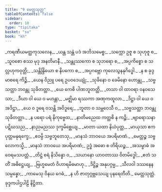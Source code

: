```yaml
---
title: "9 မေတ္တသုတ္တ"
tableOfContents: false
sidebar:
  order: 10
type: "tipitaka"
basket: "su"
book: "kh"
---
```



<DynamicBreadcrumb />

<Division number="1" book="kh" e="ch" v="18" p="10">

<Paragraph number="95" type="verses" book="kh">
_ကရဏီယမတ္ထကုသလေန,_  
_ယန္တ သန္တံ ပဒံ အဘိသမေစ္စ;_  
_သက္ကော ဥဇူ စ သုဟုဇူ စ,_  
_သူဝစော စဿ မုဒု အနတိမာနီ._  

</Paragraph>

</Division>
<Division number="2" book="kh" e="ch" v="18" p="11">

<Paragraph number="96" type="verses" book="kh">
_သန္တုဿကော စ သုဘရော စ,_  
_အပ္ပကိစ္စော စ သလ္လဟုကဝုတ္တိ;_  
_သန္တိန္ဒြိယော စ နိပကော စ,_  
_အပ္ပဂဗ္ဘော ကုလေသွနနုဂိဒ္ဓေါ._  

</Paragraph>

</Division>
<Division number="3" book="kh" e="ch" v="18" p="11">

<Paragraph number="97" type="verses" book="kh">
_န စ ခုဒ္ဒမာစရေ ကိဉ္စိ,_  
_ယေန ဝိညူ ပရေ ဥပဝဒေယျုံ;_  
_သုခိနော ဝ ခေမိနော ဟောန္တု,_  
_သဗ္ဗသတ္တာ ဘဝန္တု သုခိတတ္တာ._  

</Paragraph>

</Division>
<Division number="4" book="kh" e="ch" v="18" p="11">

<Paragraph number="98" type="verses" book="kh">
_ယေ ကေစိ ပါဏဘူတတ္ထိ,_  
_တသာ ဝါ ထာဝရာ ဝနဝသေသာ;_  
_ဒီဃာ ဝါ ယေ ဝ မဟန္တာ,_  
_မဇ္ဈိမာ ရဿကာ အဏုကထူလာ._  

</Paragraph>

</Division>
<Division number="5" book="kh" e="ch" v="18" p="11">

<Paragraph number="99" type="verses" book="kh">
_ဒိဋ္ဌာ ဝါ ယေ ဝ အဒိဋ္ဌာ,_  
_ယေ ဝ ဒူရေ ဝသန္တိ အဝိဒူရေ;_  
_ဘူတာ ဝ သမ္ဘဝေသီ ဝ,_  
_သဗ္ဗသတ္တာ ဘဝန္တု သုခိတတ္တာ._  

</Paragraph>

</Division>
<Division number="6" book="kh" e="ch" v="18" p="11">

<Paragraph number="100" type="verses" book="kh">
_န ပရော ပရံ နိကုဗ္ဗေထ,_  
_နာတိမညေထ ကတ္ထစိ န ကဉ္စိ;_  
_ဗျာရောသနာ ပဋိဃသည,_  
_နာညမညဿ ဒုက္ခမိစ္ဆေယျ._  

</Paragraph>

</Division>
<Division number="7" book="kh" e="ch" v="18" p="11">

<Paragraph number="101" type="verses" book="kh">
_မာတာ ယထာ နိယံပုတ္တ,_  
_မာယုသာ ဧကပုတ္တမနုရက္ခေ;_  
_ဧဝမ္ပိ သဗ္ဗဘူတေသု,_  
_မာနသံ ဘာဝယေ အပရိမာဏံ._  

</Paragraph>

</Division>
<Division number="8" book="kh" e="ch" v="18" p="11">

<Paragraph number="102" type="verses" book="kh">
_မေတ္တဉ္စ သဗ္ဗလောကသ္မိ,_  
_မာနသံ ဘာဝယေ အပရိမာဏံ;_  
ဥဒ္ဓံ အဓော စ တိရိယဉ္စ,_  
_အသမ္ဗာဓံ အဝေရမသပတ္တံ._  

</Paragraph>

</Division>
<Division number="9" book="kh" e="ch" v="18" p="11">

<Paragraph number="103" type="verses" book="kh">
_တိဋ္ဌံ စရံ နိသိန္နော ဝ,_  
_သယာနော ယာဝတာဿ ဝိတမိဒ္ဓေါ;_  
_ဧတံ သတိံ အဓိဋ္ဌေယျ,_  
_ဗြဟ္မမေတံ ဝိဟာရမိဓမာဟု._  

</Paragraph>

</Division>
<Division number="10" book="kh" e="ch" v="18" p="11">

<Paragraph number="104" type="verses" book="kh">
_ဒိဋ္ဌိဉ္စ အနုပဂ္ဂမ္မ,_  
_သီလဝါ ဒဿနေန သမ္ပန္နော;_  
_ကာမေသု ဝိနယ ဂေဓံ,_  
_န ဟိ ဇာတုဂ္ဂဗ္ဘသေယျ ပုနရေတီတိ._  


</Paragraph>
</Division>

<Paragraph number="105" type="center" book="kh">
မေတ္တသုတ္တံ.



</Paragraph>

<Paragraph number="106" type="center" book="kh">
ခုဒ္ဒကပါဌပါဠိ နိဋ္ဌိတာ.
</Paragraph>